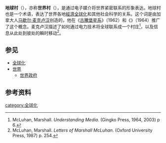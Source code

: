'''地球村'''（{{lang-en|Global village}}），亦称'''世界村'''（{{lang-en|World village}}），是通过电子媒介将世界紧密联系的形象表达。地球村也是一个术语，表达了世界各地[[經濟全球化|經濟全球化]]和其他社会科学的关系。这个词是由加拿大人[[马歇尔·麦克卢汉|马歇尔·麦克卢汉]]创造的，他在《[[古騰堡星系|古騰堡星系]]》（1962）和《{{Tsl|en|Understanding Media|理解媒介}}》（1964）推广了这个概念。麦克卢汉描述了如何通过电力技术将全球联系成一个村庄<ref>McLuhan, Marshall. ''Understanding Media''. (Gingko Press, 1964, 2003) p 6.</ref>，以及信息从此处到彼处的瞬时移动<ref>McLuhan, Marshall. ''Letters of Marshall McLuhan''. (Oxford University Press, 1987) p. 254.</ref>。

==参见==
*[[全球化|全球化]]
*[[世界|世界]]
**[[世界政府|世界政府]]

==参考资料==
{{reflist}}

[[category:全球化|category:全球化]]